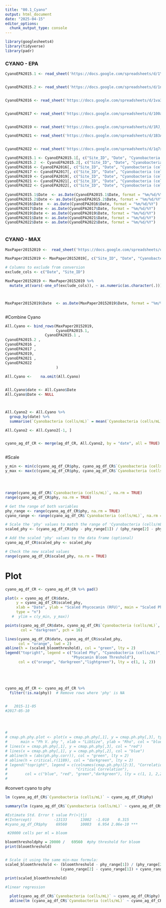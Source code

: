 ```yaml
---
title: "00.1_Cyano"
output: html_document
date: "2025-04-15"
editor_options: 
  chunk_output_type: console
---
```


```r
library(googlesheets4)
library(tidyverse)
library(padr)
```

### CYANO - EPA

```r

CyanoEPA2015.1 <- read_sheet('https://docs.google.com/spreadsheets/d/1YjTl7x6zHcui_U961o0Kez5URcWhF2uYE6QHGnK1Sy0/edit?usp=sharing')


CyanoEPA2015.2 <- read_sheet('https://docs.google.com/spreadsheets/d/1nE4dxDyJYQCrRyeFfUY9ogNmjagzCA8mHnZlUCm5DxY/edit?usp=sharing')


CyanoEPA2016 <- read_sheet('https://docs.google.com/spreadsheets/d/1va3luWGR-wbgF6peO5kFiGG3Eg9Fleo2bu3edjQmR_s/edit?usp=sharing')


CyanoEPA2017 <- read_sheet('https://docs.google.com/spreadsheets/d/100ac4ZqGQpqpvcEuHzxfOX97lCt4lGz_eGdpo3K0vfU/edit?usp=sharing')


CyanoEPA2019 <- read_sheet('https://docs.google.com/spreadsheets/d/1RJ_FSBPtUrrxPRLI1G8IDwtaHq3jyrfoXuDTLBJr8Kg/edit?usp=sharing')

CyanoEPA2021 <- read_sheet('https://docs.google.com/spreadsheets/d/1B3Aeg-TlOdLnrAinK7D2KTKvTCtiM2KRMK9Tx8wYz3Q/edit?usp=sharing')


CyanoEPA2022 <- read_sheet('https://docs.google.com/spreadsheets/d/1q7xMi6thpArfeoH-xV3QAPg2_7nhTatp3BZ6cb8g4NQ/edit?usp=sharing')

CyanoEPA2015.1 <- CyanoEPA2015.1[, c("Site_ID", "Date", "Cyanobacteria (cells/mL)")]
CyanoEPA2015.2  <- CyanoEPA2015.2[, c("Site_ID", "Date", "Cyanobacteria (cells/mL)")]
CyanoEPA2016 <- CyanoEPA2016[, c("Site_ID", "Date", "Cyanobacteria (cells/mL)")]
CyanoEPA2017 <- CyanoEPA2017[, c("Site_ID", "Date", "Cyanobacteria (cells/mL)")]
CyanoEPA2019 <- CyanoEPA2019[, c("Site_ID", "Date", "Cyanobacteria (cells/mL)")]
CyanoEPA2021 <- CyanoEPA2021[, c("Site_ID", "Date", "Cyanobacteria (cells/mL)")]
CyanoEPA2022 <- CyanoEPA2022[, c("Site_ID", "Date", "Cyanobacteria (cells/mL)")]
  
CyanoEPA2015.1$Date  <- as.Date(CyanoEPA2015.1$Date, format = "%m/%d/%Y")
CyanoEPA2015.2$Date <- as.Date(CyanoEPA2015.2$Date, format = "%m/%d/%Y")
CyanoEPA2016$Date  <- as.Date(CyanoEPA2016$Date, format = "%m/%d/%Y")
CyanoEPA2017$Date <- as.Date(CyanoEPA2017$Date, format = "%m/%d/%Y")
CyanoEPA2019$Date <- as.Date(CyanoEPA2019$Date, format = "%m/%d/%Y")
CyanoEPA2021$Date <- as.Date(CyanoEPA2021$Date, format = "%m/%d/%Y")
CyanoEPA2022$Date <- as.Date(CyanoEPA2022$Date, format = "%m/%d/%Y")



```


### CYANO - MAX 

```r

MaxPaper20152019 <-  read_sheet('https://docs.google.com/spreadsheets/d/1K0FwgETetaCSKT7jng0CzTzppFn3p7Q3QiKy8oqbZnc/edit?usp=sharing')

MaxPaper20152019 <- MaxPaper20152019[, c("Site_ID", "Date", "Cyanobacteria (cells/mL)")]

# Columns to exclude from conversion
exclude_cols <- c("Date", "Site_ID")

MaxPaper20152019 <- MaxPaper20152019 %>%
  mutate_at(vars(-one_of(exclude_cols)), ~ as.numeric(as.character(.)))



MaxPaper20152019$Date  <- as.Date(MaxPaper20152019$Date, format = "%m/%d/%Y")



```



#Combine Cyano



```r

All.Cyano <- bind_rows(MaxPaper20152019,
                       CyanoEPA2015.1,     
                  CyanoEPA2015.1 ,
CyanoEPA2015.2 ,
CyanoEPA2016 , 
CyanoEPA2017 ,
CyanoEPA2019,
CyanoEPA2021 ,
CyanoEPA2022
                       )
                       
All.Cyano <-    na.omit(All.Cyano)  


All.Cyano$date <- All.Cyano$Date
All.Cyano$Date <- NULL



All.Cyano2 <- All.Cyano %>%
  group_by(date) %>%
  summarise(`Cyanobacteria (cells/mL)` = mean(`Cyanobacteria (cells/mL)`, na.rm = TRUE))

All.Cyano2 <- All.Cyano2[-1, ]


cyano_ag_df_CR <- merge(ag_df_CR, All.Cyano2, by = "date", all = TRUE)



```

#Scale 
```r

y_min <- min(c(cyano_ag_df_CR$phy, cyano_ag_df_CR$`Cyanobacteria (cells/mL)`), na.rm = TRUE)
y_max <- max(c(cyano_ag_df_CR$phy, cyano_ag_df_CR$`Cyanobacteria (cells/mL)`), na.rm = TRUE)




range(cyano_ag_df_CR$`Cyanobacteria (cells/mL)`, na.rm = TRUE)
range(cyano_ag_df_CR$phy, na.rm = TRUE)

# Get the range of both variables
phy_range <- range(cyano_ag_df_CR$phy, na.rm = TRUE)
cyano_range <- range(cyano_ag_df_CR$`Cyanobacteria (cells/mL)`, na.rm = TRUE)

# Scale the 'phy' values to match the range of 'Cyanobacteria (cells/mL)': Min-max scaling
scaled_phy <- (cyano_ag_df_CR$phy - phy_range[1]) / (phy_range[2] - phy_range[1]) * (cyano_range[2] - cyano_range[1]) + cyano_range[1]

# Add the scaled 'phy' values to the data frame (optional)
cyano_ag_df_CR$scaled_phy <- scaled_phy

# Check the new scaled values
range(cyano_ag_df_CR$scaled_phy, na.rm = TRUE)

```

# Plot
```r

cyano_ag_df_CR <- cyano_ag_df_CR %>% pad()

plot(x = cyano_ag_df_CR$date, 
     y = cyano_ag_df_CR$scaled_phy,
     xlab = "Date", ylab = "Scaled Phycocanin (RFU)", main = "Scaled Phy V. Cyano",
     type = "n") 
   #  ylim = c(y_min, y_max))  

points(cyano_ag_df_CR$date, cyano_ag_df_CR$`Cyanobacteria (cells/mL)`, 
       col = "darkgreen", pch = 16)

lines(cyano_ag_df_CR$date, cyano_ag_df_CR$scaled_phy, 
      col = "orange", lwd = 2)
abline(h = (scaled_bloomthreshold), col = "green", lty = 2)
legend("topright", legend = c("Scaled Phy", "Cyanobacteria (cells/mL)", 
                              "Phyocanin Bloom Threshold"), 
      col = c("orange", "darkgreen","lightgreen"), lty = c(1, 1, 2))





cyano_ag_df_CR <- cyano_ag_df_CR %>%
  filter(!is.na(phy))  # Remove rows where 'phy' is NA


#	2015-11-05
#2017-05-10




#       
# cmap.ph.phy.plot <- plot(x = cmap.ph.phy[,1], y = cmap.ph.phy[,3], type = "l",
#      main = "Ph V. phy ", xlab = "LibSize", ylab = "Rho", col = "blue",  ylim = c(0, 1))
# lines(x = cmap.ph.phy[,1], y = cmap.ph.phy[,3], col = "red")
# lines(x = cmap.ph.phy[,1], y = cmap.ph.phy[,2], col = "blue")
# abline(h = (abs(ph.phy.corr)), col = "green", lty = 2)
# abline(h = critical.r(1189), col = "darkgreen", lty = 2)
# legend("topright", legend = c(colnames(cmap.ph.phy)[2:3], "Correlation", 
#                               "Critical Correlation"), 
#        col = c("blue", "red", "green","darkgreen"), lty = c(1, 1, 2,2))
# 
```


#convert cyano to phy 
```r
lm (cyano_ag_df_CR$`Cyanobacteria (cells/mL)` ~ cyano_ag_df_CR$phy)

summary(lm (cyano_ag_df_CR$`Cyanobacteria (cells/mL)` ~ cyano_ag_df_CR$phy))

#Estimate Std. Error t value Pr(>|t|)    
#(Intercept)          -13133      13002  -1.010    0.315    
#cyano_ag_df_CR$phy    69560      10003   6.954 2.06e-10 ***

 #20000 cells per ml = bloom

bloomthresholdphy = 20000 /   69560  #phy threshold for bloom
print(bloomthreshold)


# Scale it using the same min-max formula:
scaled_bloomthreshold <- (bloomthreshold - phy_range[1]) / (phy_range[2] - phy_range[1]) * 
                         (cyano_range[2] - cyano_range[1]) + cyano_range[1]

print(scaled_bloomthreshold)

#linear regression
  
  plot(cyano_ag_df_CR$`Cyanobacteria (cells/mL)` ~ cyano_ag_df_CR$phy)
  abline(lm (cyano_ag_df_CR$`Cyanobacteria (cells/mL)` ~ cyano_ag_df_CR$phy))

  
  
  
  
```







